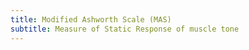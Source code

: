 ```yaml
---
title: Modified Ashworth Scale (MAS)
subtitle: Measure of Static Response of muscle tone
---
```




